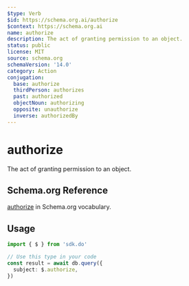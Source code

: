 ```yaml
---
$type: Verb
$id: https://schema.org.ai/authorize
$context: https://schema.org.ai
name: authorize
description: The act of granting permission to an object.
status: public
license: MIT
source: schema.org
schemaVersion: '14.0'
category: Action
conjugation:
  base: authorize
  thirdPerson: authorizes
  past: authorized
  objectNoun: authorizing
  opposite: unauthorize
  inverse: authorizedBy
---
```


# authorize

The act of granting permission to an object.

## Schema.org Reference

[authorize](https://schema.org/AuthorizeAction) in Schema.org vocabulary.

## Usage

```typescript
import { $ } from 'sdk.do'

// Use this type in your code
const result = await db.query({
  subject: $.authorize,
})
```
